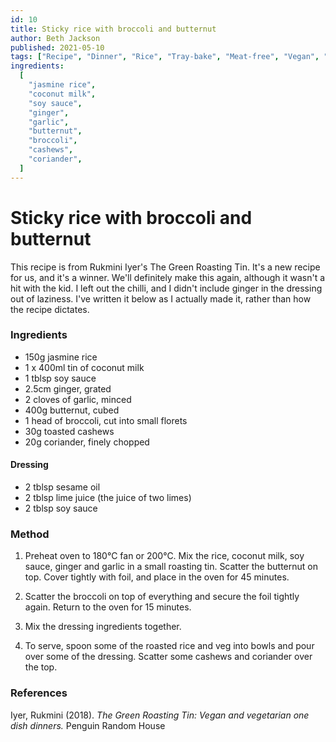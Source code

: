 ```yaml
---
id: 10
title: Sticky rice with broccoli and butternut
author: Beth Jackson
published: 2021-05-10
tags: ["Recipe", "Dinner", "Rice", "Tray-bake", "Meat-free", "Vegan", "Easy"]
ingredients:
  [
    "jasmine rice",
    "coconut milk",
    "soy sauce",
    "ginger",
    "garlic",
    "butternut",
    "broccoli",
    "cashews",
    "coriander",
  ]
---
```


# Sticky rice with broccoli and butternut

<BlogTextWrapper>

This recipe is from Rukmini Iyer's The Green Roasting Tin. It's a new recipe for us, and it's a winner. We'll definitely make this again, although it wasn't a hit with the kid. I left out the chilli, and I didn't include ginger in the dressing out of laziness. I've written it below as I actually made it, rather than how the recipe dictates.

</BlogTextWrapper>

<BlogTextWrapper>

### Ingredients

- 150g jasmine rice
- 1 x 400ml tin of coconut milk
- 1 tblsp soy sauce
- 2.5cm ginger, grated
- 2 cloves of garlic, minced
- 400g butternut, cubed
- 1 head of broccoli, cut into small florets
- 30g toasted cashews
- 20g coriander, finely chopped

#### Dressing

- 2 tblsp sesame oil
- 2 tblsp lime juice (the juice of two limes)
- 2 tblsp soy sauce

</BlogTextWrapper>

<BlogTextWrapper>

### Method

1. Preheat oven to 180°C fan or 200°C. Mix the rice, coconut milk, soy sauce, ginger and garlic in a small roasting tin. Scatter the butternut on top. Cover tightly with foil, and place in the oven for 45 minutes.

<Timer inputHours={0} inputMinutes={45} inputSeconds={0} />

2. Scatter the broccoli on top of everything and secure the foil tightly again. Return to the oven for 15 minutes.

<Timer inputHours={0} inputMinutes={15} inputSeconds={0} />

3. Mix the dressing ingredients together.

4. To serve, spoon some of the roasted rice and veg into bowls and pour over some of the dressing. Scatter some cashews and coriander over the top.

</BlogTextWrapper>

<BlogTextWrapper>

### References

Iyer, Rukmini (2018). _The Green Roasting Tin: Vegan and vegetarian one dish dinners._ Penguin Random House

</BlogTextWrapper>

<ClickableTags tags={tags} />
